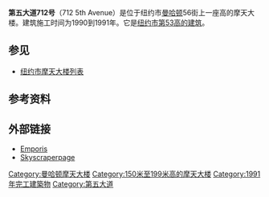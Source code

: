 {{Infobox building
|name               = 第五大道712号<br>712 5th Avenue
|image              = 712FifthNYC.jpg
|image_size         = 250px
|caption            = 
|location           = 
|coordinates        = {{coord|40.7622|-73.975|format=dms}}
|status             = 
|start_date         = 1990
|completion_date    = 1991
|opening            = 
|building_type      = Office
|antenna_spire      = 
|roof               = {{convert|650|ft|m|abbr=on}}
|top_floor          = 
|floor_count        = 52
|elevator_count     = 
|cost               = 3.99亿美元
|floor_area         = 
|architect          = 
|structural_engineer= 
|main_contractor    = 
|developer          = 
|owner              = Bannister Trust
|management         = Paramount Group
|references         = 
}}

'''第五大道712号'''（712 5th Avenue）是位于纽约市[[曼哈顿|曼哈顿]]56街上一座高{{convert|650|ft|m}}的摩天大楼。建筑施工时间为1990到1991年。它是[[纽约市摩天大楼列表|纽约市第53高的建筑]]。

== 参见 ==
*[[纽约市摩天大楼列表|纽约市摩天大楼列表]]

== 参考资料 ==
{{Reflist}}

== 外部链接 ==
*[http://www.emporis.com/en/wm/bu/?id=7125avenuenue-newyorkcity-ny-usa Emporis] {{Wayback|url=http://www.emporis.com/en/wm/bu/?id=7125avenuenue-newyorkcity-ny-usa |date=20080315090304 }}
*[http://skyscraperpage.com/cities/?buildingID=1305 Skyscraperpage] {{Wayback|url=http://skyscraperpage.com/cities/?buildingID=1305 |date=20160303183149 }}

[[Category:曼哈顿摩天大楼|Category:曼哈顿摩天大楼]]
[[Category:150米至199米高的摩天大楼|Category:150米至199米高的摩天大楼]]
[[Category:1991年完工建築物|Category:1991年完工建築物]]
[[Category:第五大道|Category:第五大道]]